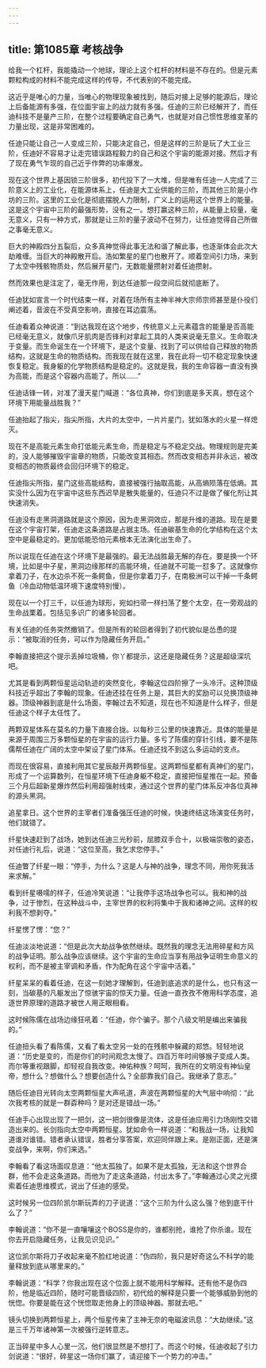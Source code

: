 ```yaml
---
---
---
```

title: 第1085章 考核战争
---



给我一个杠杆，我能撬动一个地球，理论上这个杠杆的材料是不存在的。但是元素颗粒构成的材料不能完成这样的传导，不代表别的不能完成。

这近乎是唯心的力量，当唯心的物理现象被找到，随后对接上足够的能源后，理论上后备能源有多强，在位面宇宙上的战力就有多强。任迪的三阶已经解开了，而任迪科技不是量产三阶，在整个过程要确定自己勇气，也就是对自己惯性思维变革的力量出现，这是非常困难的。

任迪只能让自己一人变成三阶，只能决定自己，但是这样的三阶是玩了大工业三阶，任迪好不容易才让走完错误路程毅力的自己和这个宇宙的能源对接。然后才有了现在勇气乍现的自己近乎作弊的功率爆发。

现在这个世界上基因锁三阶很多，初代投下了一大堆，但是唯有任迪一人完成了三阶意义上的工业化，在能源体系上，任迪是大工业供能的三阶，而其他三阶是小作坊的三阶。这里的工业化是彻底摆脱人力限制，广义上的运用这个世界上的能量。这是这个宇宙中三阶的最强形势，没有之一。想打赢这种三阶，从能量上较量，毫无意义，只有一种方式，那就是让三阶的量子波动不在努力，让任迪觉得自己所做之事毫无意义。

巨大的神殿四分五裂后，众多真神觉得此事无法和谐了解此事，也逐渐体会此次大劫难缠。当巨大的神殿散开后。浩如繁星的星门也散开了。顺着空间引力场，来到了太空中残骸物质处，然后展开星门，无数能量攒射对着任迪攒射。

然而效果也是注定了，毫无作用，到达任迪那一段空间后就彻底断了。

任迪犹如宣言一个时代结束一样，对着在场所有主神半神大宗师宗师甚至是仆役们阐述着，音波在不受真空影响，直接在耳边震荡。

任迪看着众神说道：“到达我现在这个地步，传统意义上元素蕴含的能量是否高能已经毫无意义，就像爪牙肌肉是否锋利对拿起工具的人类来说毫无意义。生命取决于变量。而生命诞生在一个环境下，是这个变量、找到了可以供给自己释放的物质结构，这就是生命的物质结构。而我现在就在这里，我在此将一切不稳定现象快速恢复稳定。我身躯的化学物质结构是稳定的。这就是我，我的生命容器一直没有换为高能，而是这个容器内高能了。所以……”

任迪话锋一转，对准了漫天星门喊道：“各位真神，你们到底是多天真，想在这个环境下用能量战胜我？”

任迪抬起了指尖，指尖所指，大片的太空中，一片片星门，犹如落水的火星一样熄灭。

现在不是高能元素生命打低能元素生命，而是稳定与不稳定交战。物理规则是完美的，没人能够摧毁宇宙章的物质，只能改变其相态。然而改变相态并非永远，被改变相态的物质最终会回归环境下的稳定。

任迪指尖所指，星门这些高能结构，直接被强行抽取高能，从高熵陨落在低熵。其实没什么因为在宇宙中这些东西迟早是散失能量的，任迪只不过是做了催化剂让其快速消失。

任迪没有走黑洞道路就是这个原因，因为走黑洞效应，那是升维的道路。现在是要在这个宇宙打架，任迪走这条道路是占据主场。任迪碳基生命的化学结构在这个太空中是最稳定的。更加低能恐怕元素根本无法演化出生命了。

所以说现在任迪在这个环境下是最强的。最无法战胜最无解的存在。要是换一个环境，比如是中子星，黑洞边缘那样的高能环境，任迪就不可能一怼多了。这就像你拿着刀子，在水边杀不死一条鳄鱼，但是你拿着刀子，在南极洲可以干掉一千条鳄鱼（冷血动物低温环境下速度特别慢）。

现在以一个打三千，以任迪为球形，宛如扫帚一样扫荡了整个太空，在一旁观战的生命战栗着。包括见多识广的诸多轮回者。

有关任迪的任务突然撤销了。但是所有的轮回者得到了初代貌似是怂恿的提示：“被取消的任务，可以作为隐藏任务开启。”

李翰直接把这个提示丢掉垃圾桶，你丫都提示，这还是隐藏任务？这是超级深坑吧。

尤其是看到两颗恒星运动轨迹的突然变化，李翰这位四阶擦了一头冷汗。这种顶级科技近乎超出了李翰的现象。任迪还挂在任务上是，其巨大的奖励可以兑换顶级神器。顶级神器到底是什么场面，李翰过去不知道，现在也不知道是什么样子，但是任迪这个样子太任性了。

两颗双星体系在莫名的力量下直接合拢。以每秒三公里的快速靠近。具体的能量是来源于周围三万多颗恒星的在宇宙的运行力量。多亏了陈儒的穿针引线，要不是陈儒帮任迪在广阔的太空中架设了星门体系。任迪还找不到这么多运动的支点。

而现在很容易，直接利用其它星辰敲开两颗恒星。这两颗恒星都有真神们的星门，形成了一个运算数列，在恒星环境下任迪身躯不稳定，直接把恒星推在一起。预备三个月后超新星爆炸然后利用超强射线束，通过这个世界的星门体系反冲各位真神的源头黑洞。

追星拿日。这个世界的主宰者们准备强压任迪的时候，快速终结这场演变任务时，他们就错了。

纤星快速赶到了战场，她到达任迪三光秒前，屈膝双手合十，以极端崇敬的姿态，对任迪行礼后，说道：“这位至高，我乞求您停手。”

任迪瞥了纤星一眼：“停手，为什么？这是人与神的战争，理念不同，用你死我活来求解。”

看到纤星嗫嚅的样子，任迪冷笑说道：“让我停手这场战争也可以。我和神的战争，过于惨烈，在这种战斗中，主宰世界的权利将集中于我和诸神之间。这样的权利我不想剥夺。”

纤星愣了愣：“您？”

任迪淡淡地说道：“但是此次大劫战争依然继续。既然我的理念无法用碎星和方风的战争证明。那么战争应该继续。这个宇宙的生命应当享有用战争证明生命意义的权利，而不是被主宰调和矛盾，作为配角在这个宇宙中活着。”

纤星呆呆的看着任迪，在这一刻她才理解到，任迪到底追求的是什么，也只有这一刻，当碳基的凡躯发出了惊骇宇宙的惊天力量。任迪一直孜孜不倦用科学态度，追逐世界原理的道路才被世人用正眼相看。

这时候陈儒在战场边缘狂吼着：“任迪，你个骗子。那个八级文明是编出来骗我的。”

任迪扭头看了看陈儒，又看了看太空另一处的在残骸中躲藏的郑悠。轻轻地说道：“历史是变的，而是你们的时间观念太慢了。四百万年时间够猴子变成人类。而尔等重视跟脚，却轻视自我改变。神佑种族？呵呵，我所在的文明没有神仙皇帝，想什么？想做什么？想要创造什么？全部靠我们自己。我继承了意志。”

随后任迪目光转向太空两颗恒星大声吼道，声波在两颗恒星的大气层中响彻：“此次我考核的就是一群孬种吗？是对还是错战一场。”

任迪手心出现出现了一把剑，这一把剑很像是流体，这是任迪应用引力场刚性交错造出来的。长剑指向太空中两颗恒星。犹如命令一样说道：“和我战一场，让我知道谁对谁错。错者承认错误，胜者分享答案，欢迎同伴跟上来。是刚正面，还是演变战争，来啊，你们来选。”

李翰看了看这场面叹息道：“他太孤独了。如果不是太孤独，无法和这个世界合群，他不会走这条道路。而他为了走这条道路，付出太多了。”李翰通过心灵之光摸索着任迪思维模式，说出了任迪的感受。

这时候另一位四阶凯尔斯玩弄的刀子说道：“这个三阶为什么这么强？他到底干什么了？”

李翰说道：“你不是一直嚷嚷这个BOSS是你的，谁都别抢，谁抢了你杀谁。现在你去开启隐藏任务，让我见识见识。”

这位凯尔斯将刀子收起来毫不脸红地说道：“伪四阶，我只是好奇这么不科学的能量释放到底从哪里来的。”

李翰说道：“科学？你我出现在这个位面上就不能用科学解释。还有他不是伪四阶，他是临近四阶，随时可能晋级四阶，初代给的解释是只要一个能够威胁到他的恍惚。你要是能在这个恍惚取走他身上的顶级神器。那就去吧。”

镜头切换到两颗恒星上，两个恒星传来了主神无奈的电磁波讯息：“大劫继续。”这是三千万年诸神第一次被强行逆转意志。

正当碎星中多人心里一沉，他们很显然是不想打了。而这个时候，任迪收起了引力剑说道：“很好，碎星这一场你们赢了，请迎接下一个势力的冲击。”